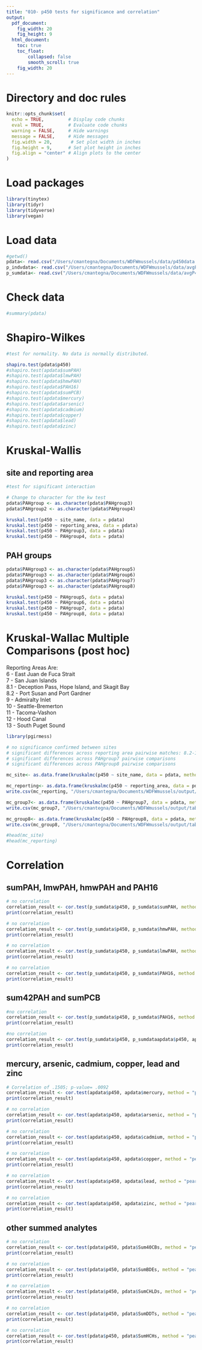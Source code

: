 ```yaml
---
title: "010- p450 tests for significance and correlation"
output:
  pdf_document: 
    fig_width: 20
    fig_height: 9
  html_document: 
    toc: true
    toc_float:
        collapsed: false
        smooth_scroll: true
    fig_width: 20
---
```


# Directory and doc rules

```r

knitr::opts_chunk$set(
  echo = TRUE,         # Display code chunks
  eval = TRUE,         # Evaluate code chunks
  warning = FALSE,     # Hide warnings
  message = FALSE,     # Hide messages
  fig.width = 20,       # Set plot width in inches
  fig.height = 9,      # Set plot height in inches
  fig.align = "center" # Align plots to the center
)

```

# Load packages

```r
library(tinytex)
library(tidyr)
library(tidyverse)
library(vegan)

```

# Load data

```r

#getwd()
pdata<- read.csv("/Users/cmantegna/Documents/WDFWmussels/data/p450data.csv")
p_indvdata<- read.csv("/Users/cmantegna/Documents/WDFWmussels/data/avgP450_analytes.csv")
p_sumdata<- read.csv("/Users/cmantegna/Documents/WDFWmussels/data/avgP450_analytes2.csv")
```

# Check data

```r
#summary(pdata)
```

# Shapiro-Wilkes

```r

#test for normality. No data is normally distributed.

shapiro.test(pdata$p450)
#shapiro.test(apdata$sumPAH)
#shapiro.test(apdata$lmwPAH)
#shapiro.test(apdata$hmwPAH)
#shapiro.test(apdata$PAH16)
#shapiro.test(apdata$sumPCB)
#shapiro.test(apdata$mercury)
#shapiro.test(apdata$arsenic)
#shapiro.test(apdata$cadmium)
#shapiro.test(apdata$copper)
#shapiro.test(apdata$lead)
#shapiro.test(apdata$zinc)

```

# Kruskal-Wallis
## site and reporting area
```r

#test for significant interaction

# Change to character for the kw test 
pdata$PAHgroup <- as.character(pdata$PAHgroup3)
pdata$PAHgroup2 <- as.character(pdata$PAHgroup4)

kruskal.test(p450 ~ site_name, data = pdata)
kruskal.test(p450 ~ reporting_area, data = pdata)
kruskal.test(p450 ~ PAHgroup3, data = pdata)
kruskal.test(p450 ~ PAHgroup4, data = pdata)

```

## PAH groups
```r

pdata$PAHgroup3 <- as.character(pdata$PAHgroup5)
pdata$PAHgroup3 <- as.character(pdata$PAHgroup6)
pdata$PAHgroup3 <- as.character(pdata$PAHgroup7)
pdata$PAHgroup3 <- as.character(pdata$PAHgroup8)

kruskal.test(p450 ~ PAHgroup5, data = pdata)
kruskal.test(p450 ~ PAHgroup6, data = pdata)
kruskal.test(p450 ~ PAHgroup7, data = pdata)
kruskal.test(p450 ~ PAHgroup8, data = pdata)
```

# Kruskal-Wallac Multiple Comparisons (post hoc)

Reporting Areas Are:\
6 - East Juan de Fuca Strait\
7 - San Juan Islands\
8.1 - Deception Pass, Hope Island, and Skagit Bay\
8.2 - Port Susan and Port Gardner\
9 - Admiralty Inlet\
10 - Seattle-Bremerton\
11 - Tacoma-Vashon\
12 - Hood Canal\
13 - South Puget Sound

```r
library(pgirmess)

# no significance confirmed between sites
# significant differences across reporting area pairwise matches: 8.2-12, 10-13, 11-12, and 12-13
# significant differences across PAHgroup7 pairwise comparisons
# significant differences across PAHgroup8 pairwise comparisons

mc_site<- as.data.frame(kruskalmc(p450 ~ site_name, data = pdata, method = "bonferroni"))

mc_reporting<- as.data.frame(kruskalmc(p450 ~ reporting_area, data = pdata, method = "bonferroni"))
write.csv(mc_reporting, "/Users/cmantegna/Documents/WDFWmussels/output/tables/Significantp450RA.csv", row.names = FALSE)

mc_group7<- as.data.frame(kruskalmc(p450 ~ PAHgroup7, data = pdata, method = "bonferroni"))
write.csv(mc_group7, "/Users/cmantegna/Documents/WDFWmussels/output/tables/Significantp450group7.csv", row.names = FALSE)

mc_group8<- as.data.frame(kruskalmc(p450 ~ PAHgroup8, data = pdata, method = "bonferroni"))
write.csv(mc_group8, "/Users/cmantegna/Documents/WDFWmussels/output/tables/Significantp450group8.csv", row.names = FALSE)

#head(mc_site)
#head(mc_reporting)

```

# Correlation
## sumPAH, lmwPAH, hmwPAH and PAH16

```r

# no correlation
correlation_result <- cor.test(p_sumdata$p450, p_sumdata$sumPAH, method = "pearson")
print(correlation_result)

# no correlation
correlation_result <- cor.test(p_sumdata$p450, p_sumdata$hmwPAH, method = "pearson")
print(correlation_result)

# no correlation
correlation_result <- cor.test(p_sumdata$p450, p_sumdata$lmwPAH, method = "pearson")
print(correlation_result)

# no correlation
correlation_result <- cor.test(p_sumdata$p450, p_sumdata$PAH16, method = "pearson")
print(correlation_result)

```

## sum42PAH and sumPCB

```r

#no correlation
correlation_result <- cor.test(p_sumdata$p450, p_sumdata$PAH16, method = "pearson")
print(correlation_result)

#no correlation
correlation_result <- cor.test(p_sumdata$p450, p_sumdataapdata$p450, apdata$sumPCB, method = "pearson")
print(correlation_result)

```

## mercury, arsenic, cadmium, copper, lead and zinc

```r

# Correlation of .1505; p-value= .0092
correlation_result <- cor.test(apdata$p450, apdata$mercury, method = "pearson")
print(correlation_result)

# no correlation
correlation_result <- cor.test(apdata$p450, apdata$arsenic, method = "pearson")
print(correlation_result)

# no correlation
correlation_result <- cor.test(apdata$p450, apdata$cadmium, method = "pearson")
print(correlation_result)

# no correlation
correlation_result <- cor.test(apdata$p450, apdata$copper, method = "pearson")
print(correlation_result)

# no correlation
correlation_result <- cor.test(apdata$p450, apdata$lead, method = "pearson")
print(correlation_result)

# no correlation
correlation_result <- cor.test(apdata$p450, apdata$zinc, method = "pearson")
print(correlation_result)

```

## other summed analytes

```r

# no correlation
correlation_result <- cor.test(pdata$p450, pdata$Sum40CBs, method = "pearson")
print(correlation_result)

# no correlation
correlation_result <- cor.test(pdata$p450, pdata$SumBDEs, method = "pearson")
print(correlation_result)

# no correlation
correlation_result <- cor.test(pdata$p450, pdata$SumCHLDs, method = "pearson")
print(correlation_result)

# no correlation
correlation_result <- cor.test(pdata$p450, pdata$SumDDTs, method = "pearson")
print(correlation_result)

# no correlation
correlation_result <- cor.test(pdata$p450, pdata$SumHCHs, method = "pearson")
print(correlation_result)

```
